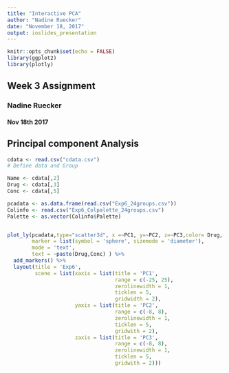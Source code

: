 ---
title: "Interactive PCA"
author: "Nadine Ruecker"
date: "November 18, 2017"
output: ioslides_presentation
---

```{r setup, include=FALSE}
knitr::opts_chunk$set(echo = FALSE)
library(ggplot2)
library(plotly)
```

## Week 3 Assignment

### Nadine Ruecker
#### Nov 18th 2017

## Principal component Analysis
```{r, echo = FALSE, eval= TRUE, warning=FALSE, message=FALSE}

cdata <- read.csv("cdata.csv")
# Define data and Group

Name <- cdata[,2]
Drug <- cdata[,3]
Conc <- cdata[,5]

pcadata <- as.data.frame(read.csv("Exp6_24groups.csv"))
Colinfo <- read.csv("Exp6_Colpalette_24groups.csv")
Palette <- as.vector(Colinfo$Palette)


plot_ly(pcadata,type="scatter3d", x =~PC1, y=~PC2, z=~PC3,color= Drug, colors = Palette, 
        marker = list(symbol = 'sphere', sizemode = 'diameter'),
        mode = 'text',
        text = ~paste(Drug,Conc) ) %>%
  add_markers() %>%
  layout(title = 'Exp6',
         scene = list(xaxis = list(title = 'PC1',
                                   range = c(-25, 25),
                                   zerolinewidth = 1,
                                   ticklen = 5,
                                   gridwidth = 2),
                      yaxis = list(title = 'PC2',
                                   range = c(-8, 8),
                                   zerolinewidth = 1,
                                   ticklen = 5,
                                   gridwith = 2),
                      zaxis = list(title = 'PC3',
                                   range = c(-8, 8),
                                   zerolinewidth = 1,
                                   ticklen = 5,
                                   gridwith = 2)))

```



